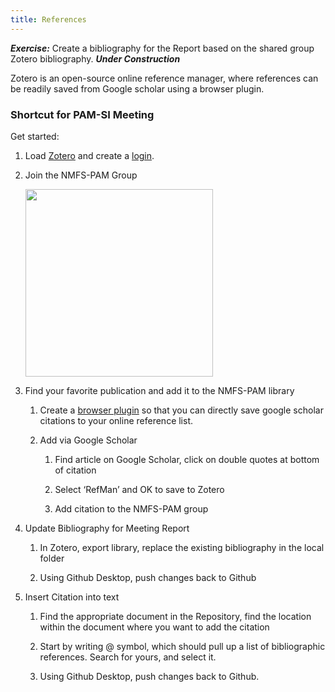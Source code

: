 ```yaml
---
title: References
---
```


***Exercise:*** Create a bibliography for the Report based on the shared group Zotero bibliography. ***Under Construction***

Zotero is an open-source online reference manager, where references can be readily saved from Google scholar using a browser plugin.

### Shortcut for PAM-SI Meeting

Get started:

1.  Load [Zotero](https://www.zotero.org/) and create a [login](https://www.zotero.org/user/login/).

2.  Join the NMFS-PAM Group

    ![](../images/ZoteroGroups.JPG){width="300"}

3.  Find your favorite publication and add it to the NMFS-PAM library

    1.  Create a [browser plugin](https://chrome.google.com/webstore/detail/zotero-connector/ekhagklcjbdpajgpjgmbionohlpdbjgc?hl=en) so that you can directly save google scholar citations to your online reference list.

    2.  Add via Google Scholar

        1.  Find article on Google Scholar, click on double quotes at bottom of citation

        2.  Select 'RefMan' and OK to save to Zotero

        3.  Add citation to the NMFS-PAM group

4.  Update Bibliography for Meeting Report

    1.  In Zotero, export library, replace the existing bibliography in the local folder

    2.  Using Github Desktop, push changes back to Github

5.  Insert Citation into text

    1.  Find the appropriate document in the Repository, find the location within the document where you want to add the citation

    2.  Start by writing \@ symbol, which should pull up a list of bibliographic references. Search for yours, and select it.

    3.  Using Github Desktop, push changes back to Github.

